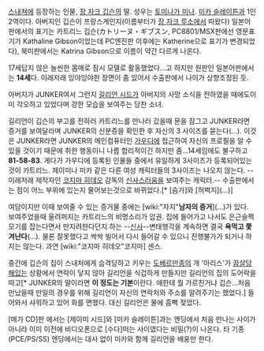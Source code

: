 [[스내쳐]]에 등장하는 인물, [[장 자크 깁슨]]의 딸. 성우는 [[토미나가 미나]]. [[미카 슬레이튼]]과 1인 2역이다. 아버지인 깁슨이 프랑스계인지(이름부터가 [[장 자크 루소]]에서 따왔다) 일본어판에서의 표기는 카트리느 깁슨(カトリーヌ・ギブスン, PC8801/MSX판에선 영문표기가 Kathaline Gibson이었는데 PC엔진판 이후에는 Katherine으로 표기가 변경되었다), 북미판에서는 Katrina Gibson으로 이름이 약간 다르게 나온다.

17세답지 않은 늘씬한 몸매로 잠시 모델로 활동했었다...고 하지만 원판인 일본어판에서는 '''14세'''다. 이래저래 잉야잉야한 장면이 좀 있어서 수출판에서 나이가 상향조정된 듯. 

아버지가 JUNKER여서 그런지 [[길리언 시드]]가 아버지의 사망 소식을 전하였을 때에도이미 각오하고 있었다며 강한 모습을 보여주는 당찬 소녀. 

길리언이 깁슨의 부고를 전하러 카트리느를 만나러 갔을때 문을 잠그고 JUNKER라면 증거를 보여달라며 JUNKER의 신분증을 확인한 후 자신의 3 사이즈를 묻는다(...). 이것은 JUNKER라면 JUNKER의 메인컴퓨터인 [[가우디]]에 접근하여 자신의 프로필을 알 수 있을 것이기 때문에 취한 행동이니 나름 합리적이긴 하지만 좀...14세임에도 불구하고 '''81-58-83'''. 게다가 가우디에 등록된 인물들 중에서 유일하게 3사이즈가 등록되어있는 것이 카트리느. 제이미나 미카 같은 다른 여성 캐릭터들의 3사이즈는 나오지 않는다. --이래저래 제작자인 [[코지마 히데오]] 감독의 [[신사]]스러움을 보여주는 캐릭터.-- 수출판에서는 점이 어느 부위에 있는지 물어보는것으로 바뀌었다.[* [슴가]와 [허벅지](...)]

여담이지만 이때 보여줄 수 있는 증거물 중에는 [wiki:"자지"'''남자의 증거'''](...)가 있다. 보여주었을때 울려퍼지는 카트리느의 비명소리가 압권. 집에 들어가고 나서도 은근슬쩍 모기를 잡는다면서 만지려한다던지 하는 --[[신사]]--변태행각을 계속하면 결국 '''욕먹고 쫓겨난다'''(...). 물론 잘못했다고 싹싹 빌어서 다시 들어갈 수 있으니 진행불가가 되거나 하지는 않는다. 과연 [wiki:"코지마 히데오"코지마] 센스.

중간에 깁슨의 집이 스내처에게 습격당하고 키우는 [[도베르만]]종의 개 '아리스'가 [[끔살]]당해있는 상황에서 연락이 닿지 않아 길리언을 식겁하게 만들지만 길리언의 집의 도어락을 따고[* JUNKER의 딸이라면 '''이 정도는 기본'''이란다. 애한테 뭘 가르친거냐 깁슨...처음 만났을때 만일의 경우를 위해 길리언이 자신의 연락처와 주소를 알려주기는 했었다.] 들어와서 샤워하고 있어 화를 면했다. 대신 길리언은 물에 흠뻑 젖었다.

[메가 CD]판 에서는 [제이미 시드]와 [미카 슬레이튼]과는 엔딩에서 처음 만나는 사이가 아니라 이미 이전에 비디오폰으로 [수다]떠는 사이였다는 비밀(?)이 나온다. 타 기종(PCE/PS/SS) 엔딩에서는 대사 없이 미카와 함께 길리언을 배웅만 한다.
